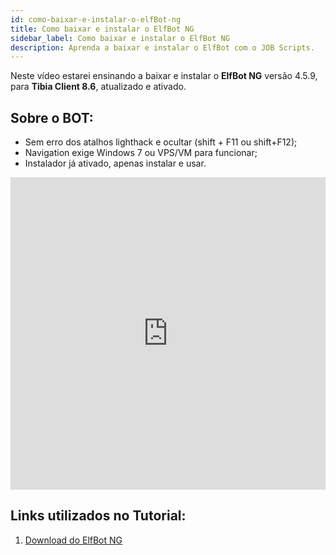 ```yaml
---
id: como-baixar-e-instalar-o-elfBot-ng
title: Como baixar e instalar o ElfBot NG
sidebar_label: Como baixar e instalar o ElfBot NG
description: Aprenda a baixar e instalar o ElfBot com o JOB Scripts.
---
```

Neste vídeo estarei ensinando a baixar e instalar o **ElfBot NG** versão 4.5.9, para **Tibia Client 8.6**, atualizado e ativado.

## Sobre o BOT:
- Sem erro dos atalhos lighthack e ocultar (shift + F11 ou shift+F12);
- Navigation exige Windows 7 ou VPS/VM para funcionar;
- Instalador já ativado, apenas instalar e usar.

<iframe width="100%" height="500" src="https://www.youtube.com/embed/OcCh-lVQl6A?si=ni4_CtL01mVkJTJh" title="YouTube video player" frameborder="0" allow="accelerometer; autoplay; clipboard-write; encrypted-media; gyroscope; picture-in-picture; web-share" referrerpolicy="strict-origin-when-cross-origin" allowfullscreen></iframe>

## Links utilizados no Tutorial:
1. [Download do ElfBot NG](/arquivos)